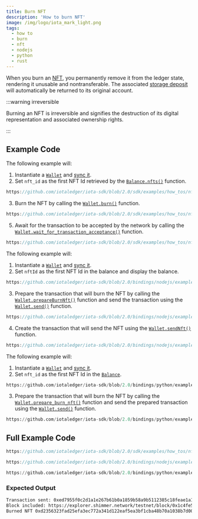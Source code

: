 ```yaml
---
title: Burn NFT
description: 'How to burn NFT'
image: /img/logo/iota_mark_light.png
tags:
  - how to
  - burn
  - nft
  - nodejs
  - python
  - rust
---
```



When you burn an [NFT](/learn/protocols/stardust/core-concepts/multi-asset-ledger#non-fungible-tokens-nfts),
you permanently remove it from the ledger state, rendering it unusable and nontransferable. The associated [storage deposit](/learn/protocols/stardust/core-concepts/storage-deposit) will automatically be returned to its original account.

:::warning irreversible

Burning an NFT is irreversible and signifies the destruction of its digital representation and
associated ownership rights.

:::

## Example Code

<Tabs groupId="language" queryString>
<TabItem value="rust" label="Rust">

The following example will:

1. Instantiate a [`Wallet`](http://localhost:3000/iota-sdk/2.0/references/nodejs/classes/Wallet) and [sync it](../wallet/check-balance.mdx).
2. Set `nft_id` as the first NFT Id retrieved by the [`Balance.nfts()`](file:///home/lucas/Documents/IOTA/iota-sdk/target/doc/iota_sdk/wallet/types/balance/struct.Balance.html#method.nfts) function.

<div className={'hide-code-block-extras'}>

```rust reference
https://github.com/iotaledger/iota-sdk/blob/2.0/sdk/examples/how_tos/nfts/burn_nft.rs#L35
```

</div>

3. Burn the NFT by calling the [`Wallet.burn()`](file:///home/lucas/Documents/IOTA/iota-sdk/target/doc/iota_sdk/wallet/core/struct.Wallet.html#method.burn)
   function.

<div className={'hide-code-block-extras'}>

```rust reference
https://github.com/iotaledger/iota-sdk/blob/2.0/sdk/examples/how_tos/nfts/burn_nft.rs#L44
```

</div>

5. Await for the transaction to be accepted by the network by calling the [`Wallet.wait_for_transaction_acceptance()`](file:///home/lucas/Documents/IOTA/iota-sdk/target/doc/iota_sdk/wallet/core/struct.Wallet.html#method.wait_for_transaction_acceptance) function.

<div className={'hide-code-block-extras'}>

```rust reference
https://github.com/iotaledger/iota-sdk/blob/2.0/sdk/examples/how_tos/nfts/burn_nft.rs#L47-L49
```

</div>
</TabItem>
<TabItem value="typescript-node" label="Typescript (Node.js)">

The following example will:

1. Instantiate a [`Wallet`](http://localhost:3000/iota-sdk/2.0/references/nodejs/classes/Wallet) and [sync it](../wallet/check-balance.mdx).
2. Set `nftId` as the first NFT Id in the balance and display the balance.

<div className={'hide-code-block-extras'}>

```typescript reference
https://github.com/iotaledger/iota-sdk/blob/2.0/bindings/nodejs/examples/how_tos/nfts/burn_nft.ts#L41-L45
```

</div>

3. Prepare the transaction that will burn the NFT by calling the [`Wallet.prepareBurnNft()`](../../references/nodejs/classes/Wallet.md#prepareburnnft) function and send the transaction using the [`Wallet.send()`](../../references/nodejs/classes/Wallet.md#send)
   function.

<div className={'hide-code-block-extras'}>

```typescript reference
https://github.com/iotaledger/iota-sdk/blob/2.0/bindings/nodejs/examples/how_tos/nfts/burn_nft.ts#L50-L52
```

</div>

4. Create the transaction that will send the NFT using the [`Wallet.sendNft()`](../../references/nodejs/classes/Wallet.md#sendnft) function.

<div className={'hide-code-block-extras'}>

```typescript reference
https://github.com/iotaledger/iota-sdk/blob/2.0/bindings/nodejs/examples/how_tos/nfts/burn_nft.ts#L56
```

</div>

</TabItem>
<TabItem value="python" label="Python">

The following example will:

1. Instantiate a [`Wallet`](http://localhost:3000/iota-sdk/2.0/references/python/iota_sdk/wallet/) and [sync it](../wallet/check-balance.mdx).
2. Set `nft_id` as the first NFT Id in the [`Balance`](http://localhost:3000/iota-sdk/2.0/references/python/iota_sdk/types/balance/).

<div className={'hide-code-block-extras'}>

```python reference
https://github.com/iotaledger/iota-sdk/blob/2.0/bindings/python/examples/how_tos/nfts/burn_nft.py#L19
```

</div>

3. Prepare the transaction that will burn the NFT by calling the [`Wallet.prepare_burn_nft()`](../../references/python/iota_sdk/wallet/wallet.md#prepare_burn_nft) function and send the prepared transaction using the [`Wallet.send()`](../../references/python/iota_sdk/wallet/wallet.md#send)
   function.

<div className={'hide-code-block-extras'}>

```python reference
https://github.com/iotaledger/iota-sdk/blob/2.0/bindings/python/examples/how_tos/nfts/burn_nft.py#L22
```

</div>

</TabItem>
</Tabs>

## Full Example Code

<Tabs groupId="language" queryString>
<TabItem value="rust" label="Rust">

```rust reference
https://github.com/iotaledger/iota-sdk/blob/2.0/sdk/examples/how_tos/nfts/burn_nft.rs
```

</TabItem>
<TabItem value="typescript-node" label="Typescript (Node.js)">

```typescript reference
https://github.com/iotaledger/iota-sdk/blob/2.0/bindings/nodejs/examples/how_tos/nfts/burn_nft.ts
```

</TabItem>
<TabItem value="python" label="Python">

```python reference
https://github.com/iotaledger/iota-sdk/blob/2.0/bindings/python/examples/how_tos/nfts/burn_nft.py
```

</TabItem>
</Tabs>

### Expected Output

```bash
Transaction sent: 0xed7955f0c2d1a1e267b61b0a1859b58a9b5112385c18feae1a198f3a9992d19e
Block included: https://explorer.shimmer.network/testnet/block/0x1c4fe528677089eeffaa01eefe34eda4a75f7c6f2020d83af61221571979f616
Burned NFT 0xd2356323fad25efa3ec772a341d122eaf5ea3bf1cba48b70a1038b7d00bc385d
```
